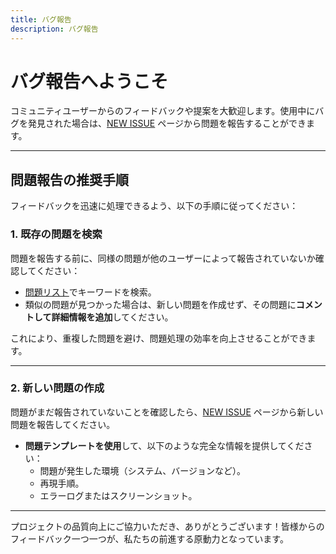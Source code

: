 ```yaml
---
title: バグ報告
description: バグ報告
---
```


# バグ報告へようこそ

コミュニティユーザーからのフィードバックや提案を大歓迎します。使用中にバグを発見された場合は、[NEW ISSUE](https://github.com/CodePhiliaX/fastexcel/issues/new/choose) ページから問題を報告することができます。

---

## 問題報告の推奨手順

フィードバックを迅速に処理できるよう、以下の手順に従ってください：

### 1. **既存の問題を検索**
問題を報告する前に、同様の問題が他のユーザーによって報告されていないか確認してください：
- [問題リスト](https://github.com/CodePhiliaX/fastexcel/issues)でキーワードを検索。
- 類似の問題が見つかった場合は、新しい問題を作成せず、その問題に**コメントして詳細情報を追加**してください。

これにより、重複した問題を避け、問題処理の効率を向上させることができます。

---

### 2. **新しい問題の作成**
問題がまだ報告されていないことを確認したら、[NEW ISSUE](https://github.com/CodePhiliaX/fastexcel/issues/new/choose) ページから新しい問題を報告してください。

- **問題テンプレートを使用**して、以下のような完全な情報を提供してください：
  - 問題が発生した環境（システム、バージョンなど）。
  - 再現手順。
  - エラーログまたはスクリーンショット。

---

プロジェクトの品質向上にご協力いただき、ありがとうございます！皆様からのフィードバック一つ一つが、私たちの前進する原動力となっています。 